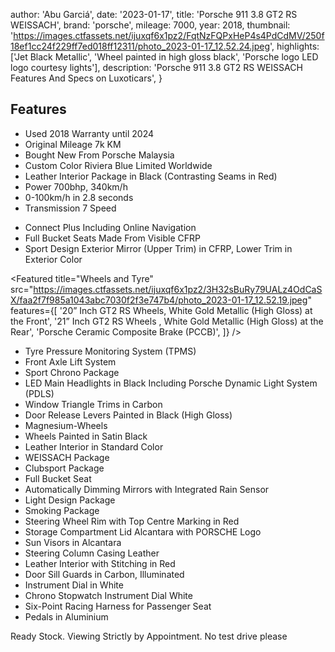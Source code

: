 
  author: 'Abu Garciá',
  date: '2023-01-17',
  title: 'Porsche 911 3.8 GT2 RS WEISSACH',
  brand: 'porsche',
  mileage: 7000,
  year: 2018,
  thumbnail: 'https://images.ctfassets.net/ijuxqf6x1pz2/FqtNzFQPxHeP4s4PdCdMV/250f18ef1cc24f229ff7ed018ff12311/photo_2023-01-17_12.52.24.jpeg',
  highlights: ['Jet Black Metallic', 'Wheel painted in high gloss black', 'Porsche logo LED logo courtesy lights'],
  description:
    'Porsche 911 3.8 GT2 RS WEISSACH Features And Specs on Luxoticars',
}


## Features
- Used 2018 Warranty until 2024
- Original Mileage 7k KM
- Bought New From Porsche Malaysia 
- Custom Color Riviera Blue Limited Worldwide 
- Leather Interior Package in Black (Contrasting Seams in Red)
- Power 700bhp, 340km/h 
- 0-100km/h in 2.8 seconds 
- Transmission 7 Speed

<Featured
  title="Bi-Xenon Lightweight Headlights"
  src="https://images.ctfassets.net/ijuxqf6x1pz2/FqtNzFQPxHeP4s4PdCdMV/250f18ef1cc24f229ff7ed018ff12311/photo_2023-01-17_12.52.24.jpeg"
  features={[]}
/>
 
- Connect Plus Including Online Navigation 
- Full Bucket Seats Made From Visible CFRP
- Sport Design Exterior Mirror (Upper Trim) in CFRP, Lower Trim in Exterior Color

<Featured
  title="Wheels and Tyre"
  src="https://images.ctfassets.net/ijuxqf6x1pz2/3H32sBuRy79UALz4OdCaSX/faa2f7f985a1043abc7030f2f3e747b4/photo_2023-01-17_12.52.19.jpeg"
  features={[
    '20” Inch GT2 RS Wheels, White Gold Metallic (High Gloss) at the Front',
    '21” Inch GT2 RS Wheels , White Gold Metallic (High Gloss) at the Rear',
    'Porsche Ceramic Composite Brake (PCCB)',
  ]}
/>

- Tyre Pressure Monitoring System (TPMS)
- Front Axle Lift System
- Sport Chrono Package 
- LED Main Headlights in Black Including Porsche Dynamic Light System (PDLS)
- Window Triangle Trims in Carbon
- Door Release Levers Painted in Black (High Gloss) 
- Magnesium-Wheels 
- Wheels Painted in Satin Black 
- Leather Interior in Standard Color 
- WEISSACH Package 
- Clubsport Package 
- Full Bucket Seat 
- Automatically Dimming Mirrors with Integrated Rain Sensor 
- Light Design Package 
- Smoking Package 
- Steering Wheel Rim with Top Centre Marking in Red
- Storage Compartment Lid Alcantara with PORSCHE Logo
- Sun Visors in Alcantara
- Steering Column Casing Leather 
- Leather Interior with Stitching in Red
- Door Sill Guards in Carbon, Illuminated 
- Instrument Dial in White 
- Chrono Stopwatch Instrument Dial White 
- Six-Point Racing Harness for Passenger Seat 
- Pedals in Aluminium 

Ready Stock. Viewing Strictly by Appointment. No test drive please

